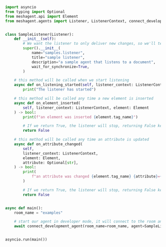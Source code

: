 ```python Python
import asyncio
from typing import Optional
from meshagent.api import Element
from meshagent.agents import Listener, ListenerContext, connect_development_agent


class SampleListener(Listener):
    def __init__(self):
        # We want the listener to only deliver new changes, so we'll tell it to start listening after the document has been synchronized
        super().__init__(
            name="samples.listener",
            title="sample listener",
            description="a sample agent that listens to a document",
            wait_for_synchronize=True,
        )

    # this method will be called when we start listening
    async def on_listening_started(self, listener_context: ListenerContext):
        print("The listener has started")

    # this method will be called any time a new element is inserted
    async def on_element_inserted(
        self, listener_context: ListenerContext, element: Element
    ) -> bool:
        print(f"an element was inserted {element.tag_name}")

        # If we return True, the listener will stop, returning False keeps the listener active
        return False

    # this method will be called any time an attribute is updated
    async def on_attribute_changed(
        self,
        listener_context: ListenerContext,
        element: Element,
        attribute: Optional[str],
    ) -> bool:
        print(
            f"an attribute was changed {element.tag_name} {attribute}={element[attribute]}"
        )

        # If we return True, the listener will stop, returning False keeps the listener active
        return False


async def main():
    room_name = "examples"

    # start our agent in developer mode, it will connect to the room and be available immediately from the admin console UI
    await connect_development_agent(room_name=room_name, agent=SampleListener())


asyncio.run(main())

```

